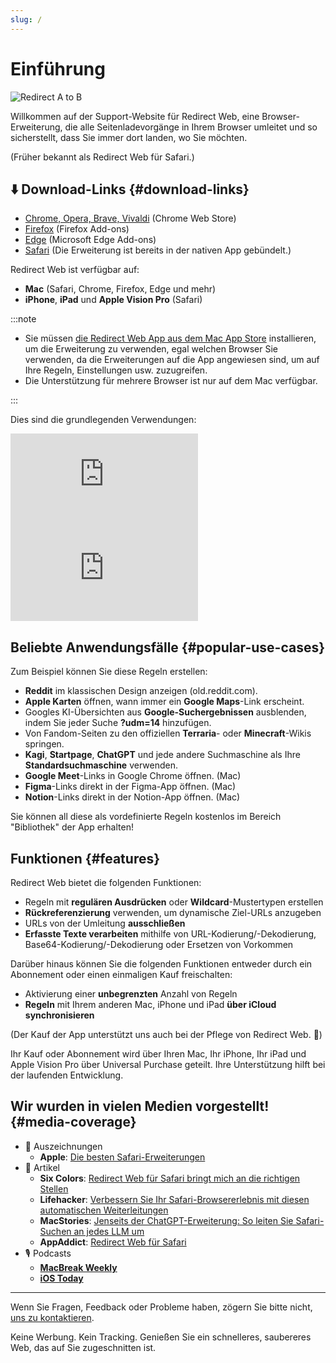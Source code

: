 ```yaml
---
slug: /
---
```



# Einführung

<div style={{display: "flex", flexDirection: "column", alignItems: "flex-start", marginBottom: "25px"}}>
  <img src="./img/redirect-a-to-b.png" style={{display: "block", minWidth: "360px", maxWidth: "500px", width: "100%", height: "auto", marginBottom: "25px"}} alt="Redirect A to B" />
  <ExtensionStoreLinks />
</div>

Willkommen auf der Support-Website für Redirect Web, eine Browser-Erweiterung, die alle Seitenladevorgänge in Ihrem Browser umleitet und so sicherstellt, dass Sie immer dort landen, wo Sie möchten.

(Früher bekannt als Redirect Web für Safari.)

## ⬇️ Download-Links {#download-links}

- [Chrome, Opera, Brave, Vivaldi](https://chromewebstore.google.com/detail/ffglckbhfbfmdkefdmjbhpnffkcmlhdh) (Chrome Web Store)
- [Firefox](https://addons.mozilla.org/firefox/addon/redirect-web/) (Firefox Add-ons)
- [Edge](https://microsoftedge.microsoft.com/addons/detail/hmfkakfdccgdpgemaicfgngnmflefpga) (Microsoft Edge Add-ons)
- [Safari](https://apps.apple.com/app/id1571283503) (Die Erweiterung ist bereits in der nativen App gebündelt.)

Redirect Web ist verfügbar auf:

- **Mac** (Safari, Chrome, Firefox, Edge und mehr)
- **iPhone**, **iPad** und **Apple Vision Pro** (Safari)

:::note

- Sie müssen [die Redirect Web App aus dem Mac App Store](https://apps.apple.com/app/id1571283503) installieren, um die Erweiterung zu verwenden, egal welchen Browser Sie verwenden, da die Erweiterungen auf die App angewiesen sind, um auf Ihre Regeln, Einstellungen usw. zuzugreifen.
- Die Unterstützung für mehrere Browser ist nur auf dem Mac verfügbar.

:::

Dies sind die grundlegenden Verwendungen:

<iframe style={{width:"100%", aspectRatio:"9/16", height:"auto", maxHeight:"60vh", maxWidth:"35vh"}} src="https://www.youtube.com/embed/NaQ5X-v-qJU" title="iOS Demo Video (YouTube)" frameborder="0" allow="accelerometer; autoplay; clipboard-write; encrypted-media; gyroscope; picture-in-picture; web-share" allowfullscreen></iframe>

<iframe style={{width:"100%", aspectRatio:"17/9", height:"auto", maxHeight:"100vh"}} src="https://www.youtube.com/embed/5eU89Gu73SQ" title="macOS Demo Video (YouTube)" frameborder="0" allow="accelerometer; autoplay; clipboard-write; encrypted-media; gyroscope; picture-in-picture; web-share" allowfullscreen></iframe>

## Beliebte Anwendungsfälle {#popular-use-cases}

Zum Beispiel können Sie diese Regeln erstellen:

- **Reddit** im klassischen Design anzeigen (old.reddit.com).
- **Apple Karten** öffnen, wann immer ein **Google Maps**-Link erscheint.
- Googles KI-Übersichten aus **Google-Suchergebnissen** ausblenden, indem Sie jeder Suche **?udm=14** hinzufügen.
- Von Fandom-Seiten zu den offiziellen **Terraria**- oder **Minecraft**-Wikis springen.
- **Kagi**, **Startpage**, **ChatGPT** und jede andere Suchmaschine als Ihre **Standardsuchmaschine** verwenden.
- **Google Meet**-Links in Google Chrome öffnen. (Mac)
- **Figma**-Links direkt in der Figma-App öffnen. (Mac)
- **Notion**-Links direkt in der Notion-App öffnen. (Mac)

Sie können all diese als vordefinierte Regeln kostenlos im Bereich "Bibliothek" der App erhalten!

## Funktionen {#features}

Redirect Web bietet die folgenden Funktionen:

- Regeln mit **regulären Ausdrücken** oder **Wildcard**-Mustertypen erstellen
- **Rückreferenzierung** verwenden, um dynamische Ziel-URLs anzugeben
- URLs von der Umleitung **ausschließen**
- **Erfasste Texte verarbeiten** mithilfe von URL-Kodierung/-Dekodierung, Base64-Kodierung/-Dekodierung oder Ersetzen von Vorkommen

Darüber hinaus können Sie die folgenden Funktionen entweder durch ein Abonnement oder einen einmaligen Kauf freischalten:

- Aktivierung einer **unbegrenzten** Anzahl von Regeln
- **Regeln** mit Ihrem anderen Mac, iPhone und iPad **über iCloud synchronisieren**

(Der Kauf der App unterstützt uns auch bei der Pflege von Redirect Web. 🙏)

Ihr Kauf oder Abonnement wird über Ihren Mac, Ihr iPhone, Ihr iPad und Apple Vision Pro über Universal Purchase geteilt. Ihre Unterstützung hilft bei der laufenden Entwicklung.


## Wir wurden in vielen Medien vorgestellt! {#media-coverage}

* 🏅 Auszeichnungen
    * **Apple**: [Die besten Safari-Erweiterungen](https://apps.apple.com/us/story/id1377753262)
* 📰 Artikel
    * **Six Colors**: [Redirect Web für Safari bringt mich an die richtigen Stellen](https://sixcolors.com/post/2022/11/redirect-web-for-safari-takes-me-to-the-right-places/)
    * **Lifehacker**: [Verbessern Sie Ihr Safari-Browsererlebnis mit diesen automatischen Weiterleitungen](https://lifehacker.com/improve-your-safari-browsing-experience-with-these-auto-1849812013)
    * **MacStories**: [Jenseits der ChatGPT-Erweiterung: So leiten Sie Safari-Suchen an jedes LLM um](https://www.macstories.net/tutorials/beyond-chatgpts-extension-how-to-redirect-safari-searches-to-any-llm/)
    * **AppAddict**: [Redirect Web für Safari](https://appaddict.app/post/redirect-web-for-safari)
* 🎙️ Podcasts
    * [**MacBreak Weekly**](https://youtu.be/I251K3L2s88?t=7427)
    * [**iOS Today**](https://youtu.be/cWkwH84b6M4?t=636)

---

Wenn Sie Fragen, Feedback oder Probleme haben, zögern Sie bitte nicht, [uns zu kontaktieren](contact-us).

Keine Werbung. Kein Tracking. Genießen Sie ein schnelleres, saubereres Web, das auf Sie zugeschnitten ist.